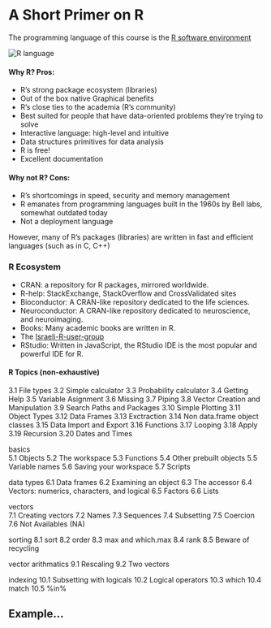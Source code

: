 # A Short Primer on R  
The programming language of this course is the 
[R software environment](https://cran.r-project.org/)  

![](https://qph.ec.quoracdn.net/main-qimg-0d7f42b396267c595798758e12fb5dfb "R language")  
  



#### Why R? Pros:
* R's strong package ecosystem (libraries) 
* Out of the box native Graphical benefits
* R’s close ties to the academia (R's community) 
* Best suited for people that have data-oriented problems they're trying to solve
* Interactive language: high-level and intuitive 
* Data structures primitives for data analysis
* R is free!
* Excellent documentation


#### Why not R? Cons:
* R's shortcomings in speed, security and memory management
* R emanates from programming languages built in the 1960s by Bell labs, somewhat outdated today
* Not a deployment language  

However, many of R's packages (libraries) are written in fast and efficient languages (such as in C, C++)  


### R Ecosystem
* CRAN: a repository for R packages, mirrored worldwide.  
* R-help: StackExchange, StackOverflow and CrossValidated sites
* Bioconductor: A CRAN-like repository dedicated to the life sciences.
* Neuroconductor: A CRAN-like repository dedicated to neuroscience, and neuroimaging.
* Books: Many academic books are written in R. 
* The [Israeli-R-user-group](https://groups.google.com/forum/#!forum/israel-r-user-group) 
* RStudio: Written in JavaScript, the RStudio IDE is the most popular and powerful IDE for R.

  
  
#### R Topics (non-exhaustive)  
  
3.1 File types
3.2 Simple calculator
3.3 Probability calculator
3.4 Getting Help
3.5 Variable Asignment
3.6 Missing
3.7 Piping
3.8 Vector Creation and Manipulation
3.9 Search Paths and Packages
3.10 Simple Plotting
3.11 Object Types
3.12 Data Frames
3.13 Exctraction
3.14 Non data.frame object classes
3.15 Data Import and Export
3.16 Functions
3.17 Looping
3.18 Apply
3.19 Recursion
3.20 Dates and Times  
  
basics  
5.1 Objects
5.2 The workspace
5.3 Functions
5.4 Other prebuilt objects
5.5 Variable names
5.6 Saving your workspace
5.7 Scripts  
  

data types
6.1 Data frames
6.2 Examining an object
6.3 The accessor
6.4 Vectors: numerics, characters, and logical
6.5 Factors
6.6 Lists  

vectors  
7.1 Creating vectors
7.2 Names
7.3 Sequences
7.4 Subsetting
7.5 Coercion
7.6 Not Availables (NA)  

sorting
8.1 sort
8.2 order
8.3 max and which.max
8.4 rank
8.5 Beware of recycling  

vector arithmatics
9.1 Rescaling
9.2 Two vectors  

indexing
10.1 Subsetting with logicals
10.2 Logical operators
10.3 which
10.4 match
10.5 %in%  



## Example...


